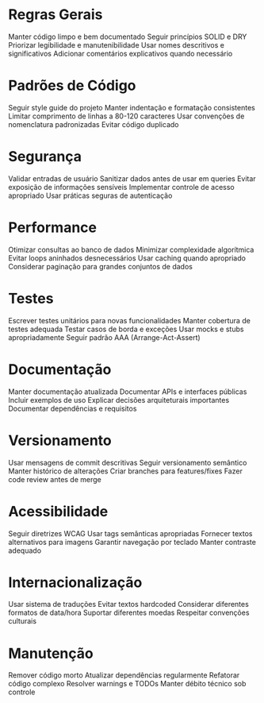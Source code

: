 # Regras Gerais

Manter código limpo e bem documentado
Seguir princípios SOLID e DRY
Priorizar legibilidade e manutenibilidade
Usar nomes descritivos e significativos
Adicionar comentários explicativos quando necessário

# Padrões de Código

Seguir style guide do projeto
Manter indentação e formatação consistentes
Limitar comprimento de linhas a 80-120 caracteres
Usar convenções de nomenclatura padronizadas
Evitar código duplicado

# Segurança

Validar entradas de usuário
Sanitizar dados antes de usar em queries
Evitar exposição de informações sensíveis
Implementar controle de acesso apropriado
Usar práticas seguras de autenticação

# Performance

Otimizar consultas ao banco de dados
Minimizar complexidade algorítmica
Evitar loops aninhados desnecessários
Usar caching quando apropriado
Considerar paginação para grandes conjuntos de dados

# Testes

Escrever testes unitários para novas funcionalidades
Manter cobertura de testes adequada
Testar casos de borda e exceções
Usar mocks e stubs apropriadamente
Seguir padrão AAA (Arrange-Act-Assert)

# Documentação

Manter documentação atualizada
Documentar APIs e interfaces públicas
Incluir exemplos de uso
Explicar decisões arquiteturais importantes
Documentar dependências e requisitos

# Versionamento

Usar mensagens de commit descritivas
Seguir versionamento semântico
Manter histórico de alterações
Criar branches para features/fixes
Fazer code review antes de merge

# Acessibilidade

Seguir diretrizes WCAG
Usar tags semânticas apropriadas
Fornecer textos alternativos para imagens
Garantir navegação por teclado
Manter contraste adequado

# Internacionalização

Usar sistema de traduções
Evitar textos hardcoded
Considerar diferentes formatos de data/hora
Suportar diferentes moedas
Respeitar convenções culturais

# Manutenção

Remover código morto
Atualizar dependências regularmente
Refatorar código complexo
Resolver warnings e TODOs
Manter débito técnico sob controle
